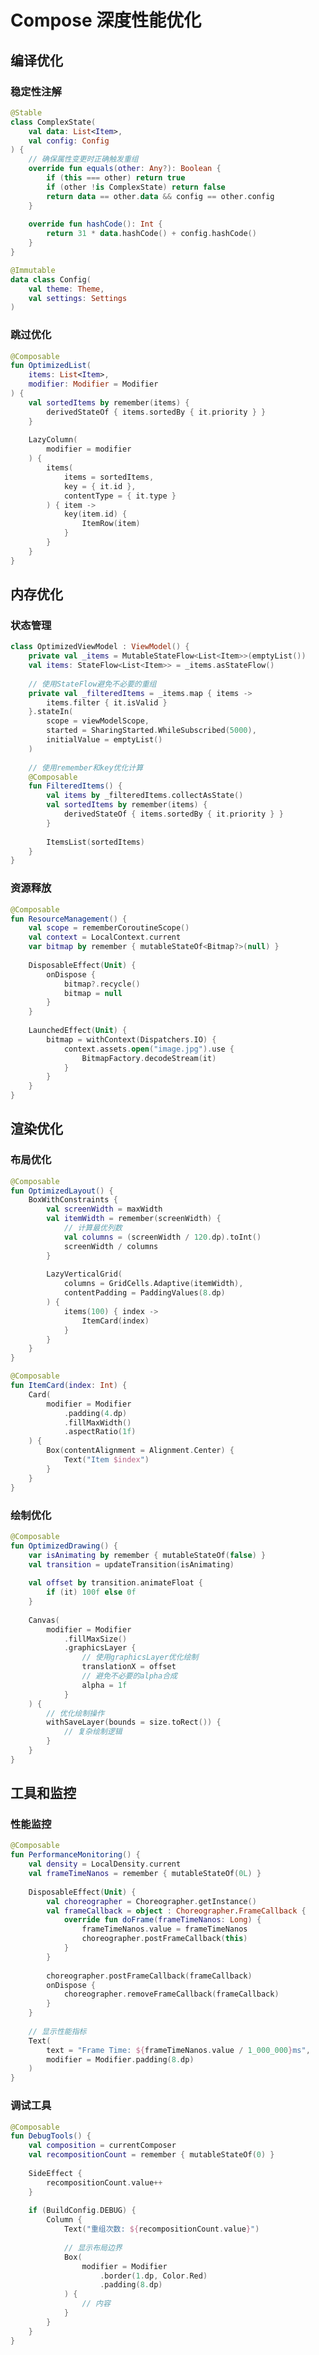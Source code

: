 # Compose 深度性能优化

## 编译优化

### 稳定性注解
```kotlin
@Stable
class ComplexState(
    val data: List<Item>,
    val config: Config
) {
    // 确保属性变更时正确触发重组
    override fun equals(other: Any?): Boolean {
        if (this === other) return true
        if (other !is ComplexState) return false
        return data == other.data && config == other.config
    }
    
    override fun hashCode(): Int {
        return 31 * data.hashCode() + config.hashCode()
    }
}

@Immutable
data class Config(
    val theme: Theme,
    val settings: Settings
)
```

### 跳过优化
```kotlin
@Composable
fun OptimizedList(
    items: List<Item>,
    modifier: Modifier = Modifier
) {
    val sortedItems by remember(items) {
        derivedStateOf { items.sortedBy { it.priority } }
    }
    
    LazyColumn(
        modifier = modifier
    ) {
        items(
            items = sortedItems,
            key = { it.id },
            contentType = { it.type }
        ) { item ->
            key(item.id) {
                ItemRow(item)
            }
        }
    }
}
```

## 内存优化

### 状态管理
```kotlin
class OptimizedViewModel : ViewModel() {
    private val _items = MutableStateFlow<List<Item>>(emptyList())
    val items: StateFlow<List<Item>> = _items.asStateFlow()
    
    // 使用StateFlow避免不必要的重组
    private val _filteredItems = _items.map { items ->
        items.filter { it.isValid }
    }.stateIn(
        scope = viewModelScope,
        started = SharingStarted.WhileSubscribed(5000),
        initialValue = emptyList()
    )
    
    // 使用remember和key优化计算
    @Composable
    fun FilteredItems() {
        val items by _filteredItems.collectAsState()
        val sortedItems by remember(items) {
            derivedStateOf { items.sortedBy { it.priority } }
        }
        
        ItemsList(sortedItems)
    }
}
```

### 资源释放
```kotlin
@Composable
fun ResourceManagement() {
    val scope = rememberCoroutineScope()
    val context = LocalContext.current
    var bitmap by remember { mutableStateOf<Bitmap?>(null) }
    
    DisposableEffect(Unit) {
        onDispose {
            bitmap?.recycle()
            bitmap = null
        }
    }
    
    LaunchedEffect(Unit) {
        bitmap = withContext(Dispatchers.IO) {
            context.assets.open("image.jpg").use {
                BitmapFactory.decodeStream(it)
            }
        }
    }
}
```

## 渲染优化

### 布局优化
```kotlin
@Composable
fun OptimizedLayout() {
    BoxWithConstraints {
        val screenWidth = maxWidth
        val itemWidth = remember(screenWidth) {
            // 计算最优列数
            val columns = (screenWidth / 120.dp).toInt()
            screenWidth / columns
        }
        
        LazyVerticalGrid(
            columns = GridCells.Adaptive(itemWidth),
            contentPadding = PaddingValues(8.dp)
        ) {
            items(100) { index ->
                ItemCard(index)
            }
        }
    }
}

@Composable
fun ItemCard(index: Int) {
    Card(
        modifier = Modifier
            .padding(4.dp)
            .fillMaxWidth()
            .aspectRatio(1f)
    ) {
        Box(contentAlignment = Alignment.Center) {
            Text("Item $index")
        }
    }
}
```

### 绘制优化
```kotlin
@Composable
fun OptimizedDrawing() {
    var isAnimating by remember { mutableStateOf(false) }
    val transition = updateTransition(isAnimating)
    
    val offset by transition.animateFloat {
        if (it) 100f else 0f
    }
    
    Canvas(
        modifier = Modifier
            .fillMaxSize()
            .graphicsLayer {
                // 使用graphicsLayer优化绘制
                translationX = offset
                // 避免不必要的alpha合成
                alpha = 1f
            }
    ) {
        // 优化绘制操作
        withSaveLayer(bounds = size.toRect()) {
            // 复杂绘制逻辑
        }
    }
}
```

## 工具和监控

### 性能监控
```kotlin
@Composable
fun PerformanceMonitoring() {
    val density = LocalDensity.current
    val frameTimeNanos = remember { mutableStateOf(0L) }
    
    DisposableEffect(Unit) {
        val choreographer = Choreographer.getInstance()
        val frameCallback = object : Choreographer.FrameCallback {
            override fun doFrame(frameTimeNanos: Long) {
                frameTimeNanos.value = frameTimeNanos
                choreographer.postFrameCallback(this)
            }
        }
        
        choreographer.postFrameCallback(frameCallback)
        onDispose {
            choreographer.removeFrameCallback(frameCallback)
        }
    }
    
    // 显示性能指标
    Text(
        text = "Frame Time: ${frameTimeNanos.value / 1_000_000}ms",
        modifier = Modifier.padding(8.dp)
    )
}
```

### 调试工具
```kotlin
@Composable
fun DebugTools() {
    val composition = currentComposer
    val recompositionCount = remember { mutableStateOf(0) }
    
    SideEffect {
        recompositionCount.value++
    }
    
    if (BuildConfig.DEBUG) {
        Column {
            Text("重组次数: ${recompositionCount.value}")
            
            // 显示布局边界
            Box(
                modifier = Modifier
                    .border(1.dp, Color.Red)
                    .padding(8.dp)
            ) {
                // 内容
            }
        }
    }
}
```